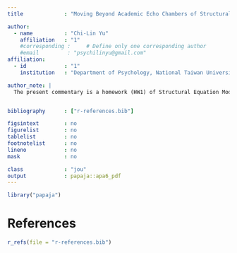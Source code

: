```yaml
---
title             : "Moving Beyond Academic Echo Chambers of Structural Equation Modeling: A Commentary on Hershberger (2003) "

author: 
  - name          : "Chi-Lin Yu"
    affiliation   : "1"
    #corresponding :     # Define only one corresponding author
    #email         : "psychilinyu@gmail.com"
affiliation:
  - id            : "1"
    institution   : "Department of Psychology, National Taiwan University "

author_note: |
  The present commentary is a homework (HW1) of Structural Equation Modeling course in Department of Psychology, National Taiwan University. Mentor: Li-Jen Weng. Student ID: R05227101 (Chi-Lin Yu). E-mail address: r05227101@ntu.edu.tw; psychilinyu@gmail.com.


bibliography      : ["r-references.bib"]

figsintext        : no
figurelist        : no
tablelist         : no
footnotelist      : no
lineno            : no
mask              : no

class             : "jou"
output            : papaja::apa6_pdf
---
```


```r
library("papaja")
```



\newpage

# References
```r
r_refs(file = "r-references.bib")
```

\setlength{\parindent}{-0.5in}
\setlength{\leftskip}{0.5in}
